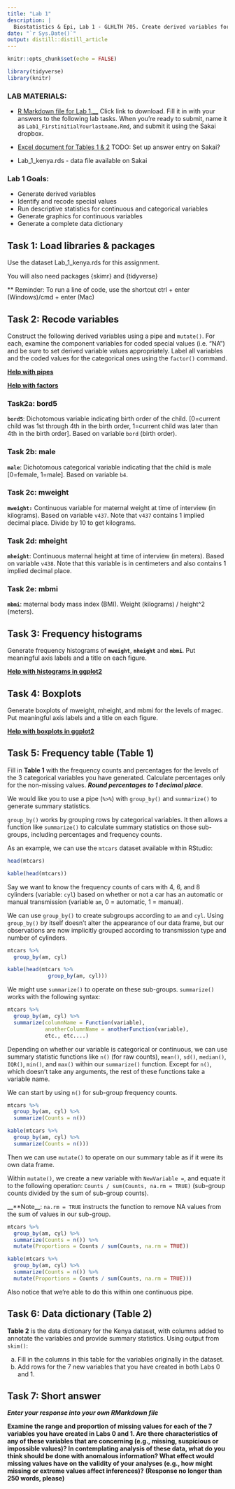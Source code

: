 ```yaml
---
title: "Lab 1"
description: |
  Biostatistics & Epi, Lab 1 - GLHLTH 705. Create derived variables for birth order (bord5), sex (male), mheight, mweight, mbmi. Frequency histograms, boxplots, frequency table, and data dictionary.
date: "`r Sys.Date()`"
output: distill::distill_article
---
```


```r
knitr::opts_chunk$set(echo = FALSE)

library(tidyverse)
library(knitr)
```

### LAB MATERIALS: 

* [R Markdown file for Lab 1.__](assignments/lab1_705_fall2021.Rmd)
Click link to download. Fill it in with your answers to the following lab tasks. When you're ready to submit, name it as `Lab1_FirstinitialYourlastname.Rmd`, and submit it using the Sakai dropbox.

* [Excel document for Tables 1 & 2](assignments/Lab1_Tables.xlsx)
TODO: Set up answer entry on Sakai?

* Lab_1_kenya.rds - data file available on Sakai

### Lab 1 Goals:

* Generate derived variables
* Identify and recode special values 
* Run descriptive statistics for continuous and categorical variables 
* Generate graphics for continuous variables 
* Generate a complete data dictionary

## Task 1: Load libraries & packages

Use the dataset Lab_1_kenya.rds for this assignment. 

You will also need packages {skimr} and {tidyverse}

** Reminder: To run a line of code, use the shortcut ctrl + enter (Windows)/cmd + enter (Mac)


## Task 2: Recode variables

Construct the following derived variables using a pipe and `mutate()`. For each, examine the component variables for coded special values (i.e. "NA") and be sure to set derived variable values appropriately.  Label all variables and the coded values for the categorical ones using the `factor()` command. 

[__Help with pipes__](TODO)

[__Help with factors__](TODO)

### __Task2a: bord5__

__`bord5`__: Dichotomous variable indicating birth order of the child. [0=current child was 1st through 4th in the birth order, 1=current child was later than 4th in the birth order]. Based on variable `bord` (birth order).


### __Task 2b: male__

__`male`__: Dichotomous categorical variable indicating that the child is male [0=female, 1=male]. Based on variable `b4`.


### __Task 2c: mweight__

__`mweight:`__ Continuous variable for maternal weight at time of interview (in kilograms). Based on variable `v437`. Note that `v437` contains 1 implied decimal place. Divide by 10 to get kilograms. 


### __Task 2d: mheight__

__`mheight`__:  Continuous maternal height at time of interview (in meters). Based on variable `v438`. Note that this variable is in centimeters and also contains 1 implied decimal place.


### __Task 2e: mbmi__

__`mbmi`__: maternal body mass index (BMI).  Weight (kilograms) / height^2 (meters). 



## Task 3: Frequency histograms

Generate frequency histograms of __`mweight`__, __`mheight`__ and __`mbmi`__.  Put meaningful axis labels and a title on each figure.

[__Help with histograms in ggplot2__](TODO)


## Task 4: Boxplots

Generate boxplots of mweight, mheight, and mbmi for the levels of magec. Put meaningful axis labels and a title on each figure.

[__Help with boxplots in ggplot2__](TODO)



## Task 5: Frequency table (Table 1)

Fill in __Table 1__ with the frequency counts and percentages for the levels of the 3 categorical variables you have generated. Calculate percentages only for the non-missing values. __*Round percentages to 1 decimal place*__.

We would like you to use a pipe (`%>%`) with `group_by()` and `summarize()` to generate summary statistics. 

`group_by()` works by grouping rows by categorical variables. It then allows a function like `summarize()` to calculate summary statistics on those sub-groups, including percentages and frequency counts. 

As an example, we can use the `mtcars` dataset available within RStudio:

```r
head(mtcars)
```

```r
kable(head(mtcars))
```

Say we want to know the frequency counts of cars with 4, 6, and 8 cylinders (variable: `cyl`) based on whether or not a car has an automatic or manual transmission (variable `am`, 0 = automatic, 1 = manual).

We can use `group_by()` to create subgroups according to `am` and `cyl`. Using `group_by()` by itself doesn't alter the appearance of our data frame, but our observations are now implicitly grouped according to transmission type and number of cylinders.

```r

mtcars %>%
  group_by(am, cyl)

```

```r

kable(head(mtcars %>%
             group_by(am, cyl)))
```


We might use `summarize()` to operate on these sub-groups. `summarize()` works with the following syntax:

```r

mtcars %>%
  group_by(am, cyl) %>%
  summarize(columnName = Function(variable), 
            anotherColumnName = anotherFunction(variable),
            etc., etc....)

```

Depending on whether our variable is categorical or continuous, we can use summary statistic functions like `n()` (for raw counts), `mean()`, `sd()`, `median()`, `IQR()`, `min()`, and `max()` within our `summarize()` function. Except for `n()`, which doesn't take any arguments, the rest of these functions take a variable name. 

We can start by using `n()` for sub-group frequency counts. 


```r
mtcars %>%
  group_by(am, cyl) %>%
  summarize(Counts = n())
```

```r
kable(mtcars %>%
  group_by(am, cyl) %>%
  summarize(Counts = n()))
```

Then we can use `mutate()` to operate on our summary table as if it were its own data frame.

Within `mutate()`, we create a new variable with `NewVariable = `, and equate it to the following operation: `Counts / sum(Counts, na.rm = TRUE)` (sub-group counts divided by the sum of sub-group counts).

__**Note__: `na.rm = TRUE` instructs the function to remove NA values from the sum of values in our sub-group.

```r
mtcars %>%
  group_by(am, cyl) %>%
  summarize(Counts = n()) %>%
  mutate(Proportions = Counts / sum(Counts, na.rm = TRUE))
```

```r
kable(mtcars %>%
  group_by(am, cyl) %>%
  summarize(Counts = n()) %>%
  mutate(Proportions = Counts / sum(Counts, na.rm = TRUE)))
```

Also notice that we're able to do this within one continuous pipe.


## Task 6: Data dictionary (Table 2)

__Table 2__ is the data dictionary for the Kenya dataset, with columns added to annotate the variables and provide summary statistics. Using output from `skim()`:

  a.	Fill in the columns in this table for the variables originally in the dataset.
  b.	Add rows for the 7 new variables that you have created in both Labs 0 and 1.


## Task 7: Short answer

__*Enter your response into your own RMarkdown file*__

__Examine the range and proportion of missing values for each of the 7 variables you have created in Labs 0 and 1. Are there characteristics of any of these variables that are concerning (e.g., missing, suspicious or impossible values)? In contemplating analysis of these data, what do you think should be done with anomalous information? What effect would missing values have on the validity of your analyses (e.g., how might missing or extreme values affect inferences)?__
__(Response no longer than 250 words, please)__




